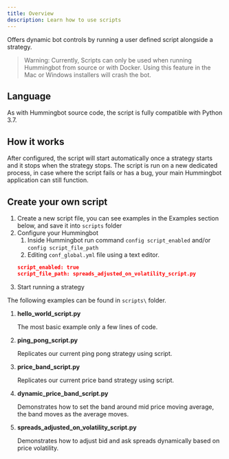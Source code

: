 ```yaml
---
title: Overview
description: Learn how to use scripts
---
```


Offers dynamic bot controls by running a user defined script alongside a strategy.

> Warning: Currently, Scripts can only be used when running Hummingbot from source or with Docker. Using this feature in the Mac or Windows installers will crash the bot.

## Language

As with Hummingbot source code, the script is fully compatible with Python 3.7.

## How it works

After configured, the script will start automatically once a strategy starts and it stops when the strategy stops.
The script is run on a new dedicated process, in case where the script fails or has a bug, your main Hummingbot
application can still function.

## Create your own script

1. Create a new script file, you can see examples in the Examples section below, and save it into `scripts` folder
2. Configure your Hummingbot
   1. Inside Hummingbot run command `config script_enabled` and/or `config script_file_path`
   2. Editing `conf_global.yml` file using a text editor.
   ```json
   script_enabled: true
   script_file_path: spreads_adjusted_on_volatility_script.py
   ```
3. Start running a strategy

The following examples can be found in `scripts\` folder.

1. **hello_world_script.py**

   The most basic example only a few lines of code.

2. **ping_pong_script.py**

   Replicates our current ping pong strategy using script.

3. **price_band_script.py**

   Replicates our current price band strategy using script.

4. **dynamic_price_band_script.py**

   Demonstrates how to set the band around mid price moving average, the band moves as the average moves.

5. **spreads_adjusted_on_volatility_script.py**

   Demonstrates how to adjust bid and ask spreads dynamically based on price volatility.
